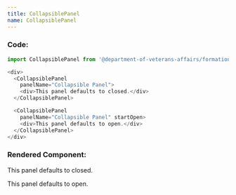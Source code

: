 ```yaml
---
title: CollapsiblePanel
name: CollapsiblePanel
---
```



### Code:
```javascript
import CollapsiblePanel from '@department-of-veterans-affairs/formation-react/CollapsiblePanel'

<div>
  <CollapsiblePanel
    panelName="Collapsible Panel">
    <div>This panel defaults to closed.</div>
  </CollapsiblePanel>

  <CollapsiblePanel
    panelName="Collapsible Panel" startOpen>
    <div>This panel defaults to open.</div>
  </CollapsiblePanel>
</div>
```

### Rendered Component:
<div className="site-c-reactcomp__rendered">
  <CollapsiblePanel
    panelName="Collapsible Panel">
    <div>This panel defaults to closed.</div>
  </CollapsiblePanel>

  <CollapsiblePanel
    panelName="Collapsible Panel" startOpen>
    <div>This panel defaults to open.</div>
  </CollapsiblePanel>
</div>

